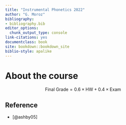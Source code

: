 ```yaml
--- 
title: "Instrumental Phonetics 2022"
author: "G. Moroz"
bibliography:
- bibliography.bib
editor_options:
  chunk_output_type: console
link-citations: yes
documentclass: book
site: bookdown::bookdown_site
biblio-style: apalike
---
```


# About the course


$$
\text{Final Grade} = 0.6 \times \text{HW} + 0.4 \times \text{Exam}
$$

## Reference

* [@ashby05]